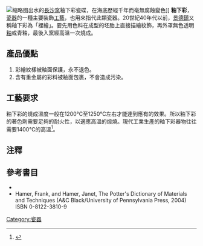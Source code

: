 [[File:Changsha_bowls_from_the_Belitung_shipwreck,_ArtScience_Museum,_Singapore_-_20110319-03.jpg|缩略图]]出水的[[長沙窯|長沙窯]]釉下彩瓷碟，在海底歷經千年而毫無腐蝕變色]]
'''釉下彩'''，[[瓷器|瓷器]]的一種主要裝飾[[工藝|工藝]]，也用來指代此類瓷器。20世紀40年代以前，[[景德鎮|景德鎮]]又稱釉下彩為「裡繪」。要先用色料在成型的坯胎上直接描繪紋飾，再外罩無色透明[[釉|釉]]或青釉，最後入窯經高溫一次燒成。{{sfn|馮先銘|1998|p=212}}

== 產品優點 ==
# 彩繪紋樣被釉面保護，永不退色{{sfn|馮先銘|1998|p=212}}。
# 含有重金屬的彩料被釉面包裹，不會造成污染{{sfn|馮先銘|1998|p=212}}。

== 工藝要求 ==
釉下彩的燒成溫度一般在1200℃至1250℃左右才能達到應有的效果。所以釉下彩的著色劑需要足夠的耐火性，以適應高溫的煅燒{{sfn|馮先銘|1998|p=212}}。現代工業生產的釉下彩器物往往需要1400℃的高溫<ref name="Nymphenburg">{{Cite web |url=http://www.nymphenburg.com/de/nymphenburg/manufacture/underglaze-painting.html |title=Unterglasurmalerei |accessdate=2013-07-17 |work=Porzellan Manufaktur Nymphenburg |language=de |deadurl=yes |archiveurl=https://web.archive.org/web/20130626000100/http://www.nymphenburg.com/de/nymphenburg/manufacture/underglaze-painting.html |archivedate=2013-06-26 }}</ref>。

== 注釋 ==
{{reflist}}

== 參考書目 ==
* {{cite book |author=馮先銘 |coauthors=耿寶昌 |title=中國古陶瓷圖典 |edition=第1版 |series=「九五」國家重點圖書 |publisher=文物出版社 |location=[[北京|北京]] |language=zh |isbn=9787501009244 |date=1998年1月}}
* Hamer, Frank, and Hamer, Janet, The Potter's Dictionary of Materials and Techniques (A&C Black/University of Pennsylvania Press, 2004) ISBN 0-8122-3810-9

[[Category:瓷器|Category:瓷器]]